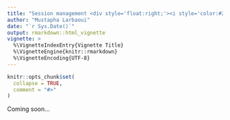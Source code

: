 ```yaml
---
title: "Session management <div style='float:right;'><i style='color:#285fa4;' class='fas fa-users fa-4x'></i></div>"
author: "Mustapha Larbaoui"
date: "`r Sys.Date()`"
output: rmarkdown::html_vignette
vignette: >
  %\VignetteIndexEntry{Vignette Title}
  %\VignetteEngine{knitr::rmarkdown}
  %\VignetteEncoding{UTF-8}
---
```


```r
knitr::opts_chunk$set(
  collapse = TRUE,
  comment = "#>"
)
```

Coming soon...